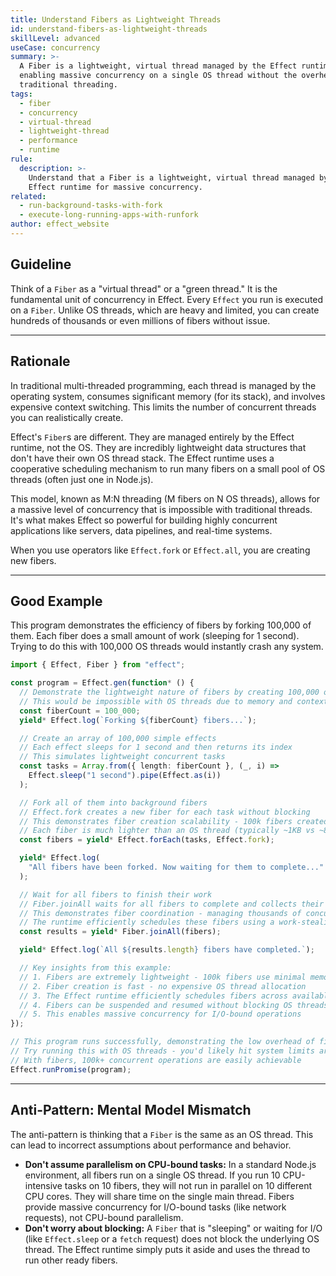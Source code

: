 ```yaml
---
title: Understand Fibers as Lightweight Threads
id: understand-fibers-as-lightweight-threads
skillLevel: advanced
useCase: concurrency
summary: >-
  A Fiber is a lightweight, virtual thread managed by the Effect runtime,
  enabling massive concurrency on a single OS thread without the overhead of
  traditional threading.
tags:
  - fiber
  - concurrency
  - virtual-thread
  - lightweight-thread
  - performance
  - runtime
rule:
  description: >-
    Understand that a Fiber is a lightweight, virtual thread managed by the
    Effect runtime for massive concurrency.
related:
  - run-background-tasks-with-fork
  - execute-long-running-apps-with-runfork
author: effect_website
---
```


## Guideline

Think of a `Fiber` as a "virtual thread" or a "green thread." It is the fundamental unit of concurrency in Effect. Every `Effect` you run is executed on a `Fiber`. Unlike OS threads, which are heavy and limited, you can create hundreds of thousands or even millions of fibers without issue.

---

## Rationale

In traditional multi-threaded programming, each thread is managed by the operating system, consumes significant memory (for its stack), and involves expensive context switching. This limits the number of concurrent threads you can realistically create.

Effect's `Fiber`s are different. They are managed entirely by the Effect runtime, not the OS. They are incredibly lightweight data structures that don't have their own OS thread stack. The Effect runtime uses a cooperative scheduling mechanism to run many fibers on a small pool of OS threads (often just one in Node.js).

This model, known as M:N threading (M fibers on N OS threads), allows for a massive level of concurrency that is impossible with traditional threads. It's what makes Effect so powerful for building highly concurrent applications like servers, data pipelines, and real-time systems.

When you use operators like `Effect.fork` or `Effect.all`, you are creating new fibers.

---

## Good Example

This program demonstrates the efficiency of fibers by forking 100,000 of them. Each fiber does a small amount of work (sleeping for 1 second). Trying to do this with 100,000 OS threads would instantly crash any system.

```typescript
import { Effect, Fiber } from "effect";

const program = Effect.gen(function* () {
  // Demonstrate the lightweight nature of fibers by creating 100,000 of them
  // This would be impossible with OS threads due to memory and context switching overhead
  const fiberCount = 100_000;
  yield* Effect.log(`Forking ${fiberCount} fibers...`);

  // Create an array of 100,000 simple effects
  // Each effect sleeps for 1 second and then returns its index
  // This simulates lightweight concurrent tasks
  const tasks = Array.from({ length: fiberCount }, (_, i) =>
    Effect.sleep("1 second").pipe(Effect.as(i))
  );

  // Fork all of them into background fibers
  // Effect.fork creates a new fiber for each task without blocking
  // This demonstrates fiber creation scalability - 100k fibers created almost instantly
  // Each fiber is much lighter than an OS thread (typically ~1KB vs ~8MB per thread)
  const fibers = yield* Effect.forEach(tasks, Effect.fork);

  yield* Effect.log(
    "All fibers have been forked. Now waiting for them to complete..."
  );

  // Wait for all fibers to finish their work
  // Fiber.joinAll waits for all fibers to complete and collects their results
  // This demonstrates fiber coordination - managing thousands of concurrent operations
  // The runtime efficiently schedules these fibers using a work-stealing thread pool
  const results = yield* Fiber.joinAll(fibers);

  yield* Effect.log(`All ${results.length} fibers have completed.`);

  // Key insights from this example:
  // 1. Fibers are extremely lightweight - 100k fibers use minimal memory
  // 2. Fiber creation is fast - no expensive OS thread allocation
  // 3. The Effect runtime efficiently schedules fibers across available CPU cores
  // 4. Fibers can be suspended and resumed without blocking OS threads
  // 5. This enables massive concurrency for I/O-bound operations
});

// This program runs successfully, demonstrating the low overhead of fibers.
// Try running this with OS threads - you'd likely hit system limits around 1000-10000 threads
// With fibers, 100k+ concurrent operations are easily achievable
Effect.runPromise(program);

```

---

## Anti-Pattern: Mental Model Mismatch

The anti-pattern is thinking that a `Fiber` is the same as an OS thread. This can lead to incorrect assumptions about performance and behavior.

-   **Don't assume parallelism on CPU-bound tasks:** In a standard Node.js environment, all fibers run on a single OS thread. If you run 10 CPU-intensive tasks on 10 fibers, they will not run in parallel on 10 different CPU cores. They will share time on the single main thread. Fibers provide massive concurrency for I/O-bound tasks (like network requests), not CPU-bound parallelism.
-   **Don't worry about blocking:** A `Fiber` that is "sleeping" or waiting for I/O (like `Effect.sleep` or a `fetch` request) does not block the underlying OS thread. The Effect runtime simply puts it aside and uses the thread to run other ready fibers.

